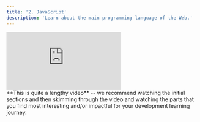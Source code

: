 ```yaml
---
title: '2. JavaScript'
description: 'Learn about the main programming language of the Web.'
---
```


<iframe
  className="w-full aspect-video rounded-lg"
  src="https://www.youtube.com/embed/jS4aFq5-91M"
  title="ZBD Dev - JavaScript"
  frameBorder="0"
  allow="accelerometer; fullscreen; autoplay; clipboard-write; encrypted-media; gyroscope; picture-in-picture"
  allowfullscreen
></iframe>

<br />
<Tip>**This is quite a lengthy video** -- we recommend watching the initial sections and then skimming through the video and watching the parts that you find most interesting and/or impactful for your development learning journey.</Tip>